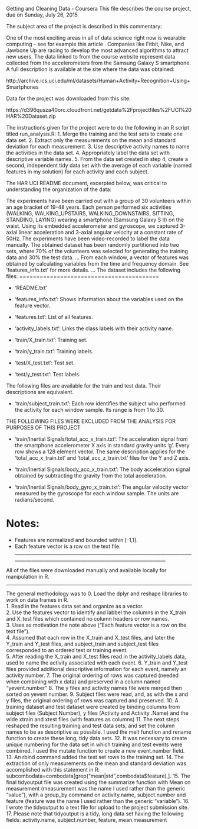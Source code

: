 Getting and Cleaning Data - Coursera
This file describes the course project, due on Sunday, July 26, 2015

The subject area of the project is described in this commentary:

One of the most exciting areas in all of data science right now is wearable computing - see for example this article . Companies like Fitbit, Nike, and Jawbone Up are racing to develop the most advanced algorithms to attract new users. The data linked to from the course website represent data collected from the accelerometers from the Samsung Galaxy S smartphone. A full description is available at the site where the data was obtained: 

http://archive.ics.uci.edu/ml/datasets/Human+Activity+Recognition+Using+Smartphones 

Data for the project was downloaded from this site:

https://d396qusza40orc.cloudfront.net/getdata%2Fprojectfiles%2FUCI%20HAR%20Dataset.zip 

The instructions given for the project were to do the following in an R script titled run_analysis.R:
1. Merge the training and the test sets to create one data set.
2. Extract only the measurements on the mean and standard deviation for each measurement.
3. Use descriptive activity names to name the activities in the data set.
4. Appropriately label the data set with descriptive variable names.
5. From the data set created in step 4, create a second, independent tidy data set with the average
        of each variable (named features in my solution) for each activity and each subject.

The HAR UCI README document, excerpted below, was critical to understanding the organization of the data:

The experiments have been carried out with a group of 30 volunteers within an age bracket of 19-48 years. 
Each person performed six activities (WALKING, WALKING_UPSTAIRS, WALKING_DOWNSTAIRS, SITTING, STANDING, LAYING) wearing a smartphone 
(Samsung Galaxy S II) on the waist. Using its embedded accelerometer and gyroscope, we captured 3-axial linear acceleration and 3-axial 
angular velocity at a constant rate of 50Hz. The experiments have been video-recorded to label the data manually. The obtained dataset 
has been randomly partitioned into two sets, where 70% of the volunteers was selected for generating the training data and 30% the test data.
...
From each window, a vector of features was obtained by calculating variables from the time and frequency domain. See 'features_info.txt' 
for more details. 
...
The dataset includes the following files:
=========================================

- 'README.txt'

- 'features_info.txt': Shows information about the variables used on the feature vector.

- 'features.txt': List of all features.

- 'activity_labels.txt': Links the class labels with their activity name.

- 'train/X_train.txt': Training set.

- 'train/y_train.txt': Training labels.

- 'test/X_test.txt': Test set.

- 'test/y_test.txt': Test labels.

The following files are available for the train and test data. Their descriptions are equivalent. 

- 'train/subject_train.txt': Each row identifies the subject who performed the activity for each window sample. Its range is from 1 to 30. 

THE FOLLOWING FILES WERE EXCLUDED FROM THE ANALYSIS FOR PURPOSES OF THIS PROJECT

- 'train/Inertial Signals/total_acc_x_train.txt': The acceleration signal from the smartphone accelerometer X axis in standard gravity units 'g'. Every row shows a 128 element vector. The same description applies for the 'total_acc_x_train.txt' and 'total_acc_z_train.txt' files for the Y and Z axis. 

- 'train/Inertial Signals/body_acc_x_train.txt': The body acceleration signal obtained by subtracting the gravity from the total acceleration. 

- 'train/Inertial Signals/body_gyro_x_train.txt': The angular velocity vector measured by the gyroscope for each window sample. The units are radians/second. 

Notes: 
======
- Features are normalized and bounded within [-1,1].
- Each feature vector is a row on the text file.
___________________________________________________________________________________________________________________________________________

All of the files were downloaded manually and available locally for manipulation in R.

___________________________________________________________________________________________________________________________________________
The general methodology was to 
0.  Load the dplyr and reshape libraries to work on data frames in R.  
1.  Read in the features data set and organize as a vector.  
2.  Use the features vector to identify and labbel the columns in the X_train and X_test files which contained no column headers or row names.  
3.  Uses as motivation the note above ("Each feature vector is a row on the text file").  
4.  Assumed that each row in the X_train and X_test files, and later the Y_train and Y_test files, and subject_train and subject_test files 
        corresponded to an ordered test or training event.        
5.  After reading the X_train and X_test files read in the activity_labels data, used to name the activity associated with each event.
6.  Y_train and Y_test files provided additional descriptive information for each event, namely an activity number.
7.  The original ordering of rows was captured (needed when combining with x data) and preserved in a column named "yevent.number"
8.  The y files and activity names file were merged then sorted on  yevent number.
9.  Subject files were read, and, as with the x and y files, the original ordering of rows was captured and preserved.
10. A training dataset and test dataset were created by binding columns from subject files (Subject.Number), y files (Activity and Activity                .Name) and the wide xtrain and xtest files (with features as columns)
11. The next steps reshaped the resulting training and test data sets, and set the column names to be as descriptive as possible.
        I used the melt function and rename function to create these long, tidy data sets.
12. It was necessary to create unique numbering for the data set in which training and test events were combined. I used the mutate
        function to create a new event.number field.
13.  An rbind command added the test set rows to the training set.
14.  The extraction of only measurements on the mean and standard deviation was accomplished with this statement in R:
        subcombodata=combodata[grep("mean|std",combodata$feature),].
15.  The final tidyoutput file was created using the summarize function with Mean on measurement (measurement was the name I used rather
        than the generic "value"), with a group_by command on activity.name, subject.number and feature (feature was the name I used rather
        than the generic "variable").
16.  I wrote the tidyoutput to a text file for upload to the project submission site.
17.  Please note that tidyoutput is a tidy, long data set having the following fields:
        activity.name, subject.number, feature, mean.measurement




